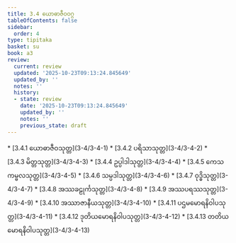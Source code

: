 ```yaml
---
title: 3.4 ယောဓာဇီဝဝဂ္ဂ
tableOfContents: false
sidebar:
  order: 4
type: tipitaka
basket: su
book: a3
review:
  current: review
  updated: '2025-10-23T09:13:24.845649'
  updated_by: ''
  notes: ''
  history:
  - state: review
    date: '2025-10-23T09:13:24.845649'
    updated_by: ''
    notes: ''
    previous_state: draft
---
```



<ReviewStatus review={frontmatter.review} showDetails={true} />

<HypothesisAnnotation frontmatter={frontmatter} />

<DynamicBreadcrumb />



<TableOfContents book="a3" section="3.4">
* [3.4.1 ယောဓာဇီဝသုတ္တ](3-4/3-4-1)
* [3.4.2 ပရိသာသုတ္တ](3-4/3-4-2)
* [3.4.3 မိတ္တသုတ္တ](3-4/3-4-3)
* [3.4.4 ဥပ္ပါဒါသုတ္တ](3-4/3-4-4)
* [3.4.5 ကေသကမ္ဗလသုတ္တ](3-4/3-4-5)
* [3.4.6 သမ္ပဒါသုတ္တ](3-4/3-4-6)
* [3.4.7 ဝုဒ္ဓိသုတ္တ](3-4/3-4-7)
* [3.4.8 အဿခဠုင်္ကသုတ္တ](3-4/3-4-8)
* [3.4.9 အဿပရဿသုတ္တ](3-4/3-4-9)
* [3.4.10 အဿာဇာနီယသုတ္တ](3-4/3-4-10)
* [3.4.11 ပဌမမောရနိဝါပသုတ္တ](3-4/3-4-11)
* [3.4.12 ဒုတိယမောရနိဝါပသုတ္တ](3-4/3-4-12)
* [3.4.13 တတိယမောရနိဝါပသုတ္တ](3-4/3-4-13)
</TableOfContents>